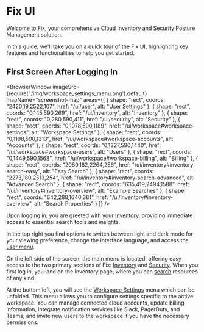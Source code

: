 
# Fix UI

Welcome to Fix, your comprehensive Cloud Inventory and Security Posture Management solution.

In this guide, we'll take you on a quick tour of the Fix UI, highlighting key features and functionalities to help you get started.

## First Screen After Logging In

<BrowserWindow 
    imageSrc={require('./img/workspace_settings_menu.png').default}
    mapName="screenshot-map"
    areas={[
      { shape: "rect", coords: "2420,19,2522,107", href: "/ui/user", alt: "User Settings" },
      { shape: "rect", coords: "0,145,590,269", href: "/ui/inventory", alt: "Inventory" },
      { shape: "rect", coords: "0,280,590,411", href: "/ui/security", alt: "Security" },
      { shape: "rect", coords: "0,1078,590,1189", href: "/ui/workspace#workspace-settings", alt: "Workspace Settings" },
      { shape: "rect", coords: "0,1198,590,1313", href: "/ui/workspace#workspace-accounts", alt: "Accounts" },
      { shape: "rect", coords: "0,1327,590,1440", href: "/ui/workspace#workspace-users", alt: "Users" },
      { shape: "rect", coords: "0,1449,590,1568", href: "/ui/workspace#workspace-billing", alt: "Billing" },
      { shape: "rect", coords: "2060,182,2264,256", href: "/ui/inventory#inventory-search-easy", alt: "Easy Search" },
      { shape: "rect", coords: "2273,180,2513,254", href: "/ui/inventory#inventory-search-advanced", alt: "Advanced Search" },
      { shape: "rect", coords: "635,419,2494,1588", href: "/ui/inventory#inventory-overview", alt: "Example Searches" },
      { shape: "rect", coords: "642,288,1640,381", href: "/ui/inventory#inventory-overview", alt: "Search Properties" }
    ]}
/>

Upon logging in, you are greeted with your [Inventory](/ui/inventory), providing immediate access to essential search tools and insights.

In the top right you find options to switch between light and dark mode for your viewing preference, change the interface language, and access the [user menu](/ui/user).

On the left side of the screen, the main menu is located, offering easy access to the two primary sections of Fix: [Inventory](/ui/inventory) and [Security](/ui/security). When you first log in, you land on the Inventory page, where you can [search](/ui/inventory) resources of any kind.

At the bottom left, you will see the [Workspace Settings](/ui/workspace) menu which can be unfolded. This menu allows you to configure settings specific to the active workspace. You can manage connected cloud accounts, update billing information, integrate notification services like Slack, PagerDuty, and Teams, and invite new users to the workspace if you have the necessary permissions.
